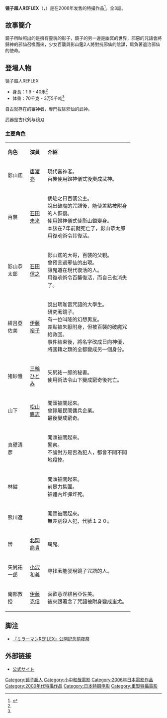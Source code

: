 {{多個問題|
{{擴充|time=2014-11-12}}
{{citation style|time=2014-11-30T04:03:55+00:00}}
}}
'''镜子超人REFLEX'''（{{lang|ja|ミラーマンREFLEX}}，{{lang|ja|ミラーマンリフレックス}}）是在2006年发售的特撮作品<ref name = "全怪獣図鑑">{{Cite book|language=ja |author = 大石真司 |coauthors = 江口水基・島崎淳・間宮尚彦 |year = 2013 |title = 円谷プロ全怪獣図鑑 |publisher = 小学館 |page = 352 - 353 |isbn = 9784096820742 }}</ref>。全3話。

== 故事簡介 ==
鏡子所映照出的是擁有靈魂的影子，鏡子的另一邊是幽冥的世界，邪惡的咒語會將歸神的邪仙召喚而來，少女百襲與影山鑑2人將對抗邪仙的陰謀，肩負著退治邪仙的使命。

== 登場人物==
镜子超人REFLEX 
* 身長：1.9 - 40米<ref name = "全怪獣図鑑" />
* 体重：70千克 - 3万5千吨<ref name = "全怪獣図鑑" />
自古就存在的審神者，專門拔除邪仙的武神。

武器是古代剣与镜刃{{refnest|『宇宙船YEARBOOK2006』では斧<ref name = "宇宙船">{{Cite book|language=ja |year = 2006 |title = 宇宙船YEARBOOK2006 |publisher = 朝日ソノラマ |page = 42 |isbn = 4257130865 }}</ref>。、『円谷プロ全怪獣図鑑』では半円の短剣<ref name = "全怪獣図鑑" />と記載している。}}




=== 主要角色 ===
{| class="wikitable"  width="80%" 
|- style="background:lightskyblue; color:black" align=center
| width="15%" | '''角色<br />''' 
| width="12%" | '''演員'''
| '''介紹'''
|-
|影山鑑||[[唐渡亮|唐渡亮]]<br />||現代審神者。<br />百襲使用歸神儀式後變成武神。
|-
|百襲||[[石田未来|石田未来]]||倭迹之日百襲公主。<br />說出破魔的咒語後，能使差點被附身的人恢復。<br />使用歸神儀式使影山鑑變身。<br />本該在7年前就死亡了，影山恭太郎用復魂術令其復活。
|-
|影山恭太郎||[[石田信之|石田信之]]||影山鑑的大哥，百襲的父親。<br />曾預言過邪仙的出現。<br />讓鬼道在現代復活的人。<br />用復魂術令百襲復活，而自己也消失了。
|-
|緋呂亞佐美||[[伊藤裕子|伊藤裕子]]||說出瑪珈雷咒語的大學生。<br />研究著鏡子。<br />有一位叫隆的幻想男友。<br />差點被朱厭附身，但被百襲的破魔咒給救回。<br />事件結束後，將名字改成日向神優，將國籍之類的全都變成另一個身分。
|-
|猪砂雅||[[三輪ひとみ|三輪ひとみ]]<br />||矢尻祐一郎的秘書。<br />使用術法令山下變成窮奇後死亡。
|-
|山下||[[松山鷹志|松山鷹志]]<br />||開頭被關起來。<br />曾隸屬民間傭兵企業。<br />最後變成窮奇。
|-
|真壁清彥||<br />||開頭被關起來。<br />警察。<br />不論對方是否為犯人，都會不聞不問地殺掉。
|-
|林健||<br />||開頭被關起來。<br />前暴力集團。<br />被體內炸彈炸死。
|-
|熊川遼||<br />||開頭被關起來。<br />無差別殺人犯，代號１２０。
|-
|轡||[[北岡龍貴|北岡龍貴]]||癘鬼。
|-
|矢尻祐一郎||[[小沢和義|小沢和義]]<br />||尋找著能發現鏡子咒語的人。
|-
|南部教授||[[伊藤克信|伊藤克信]]<br />||喜歡意淫緋呂亞佐美。<br />後來跟著念了咒語被附身變成蚩尤。
|}

== 脚注 ==
{{Reflist}}
*[http://www.fjmovie.com/main/news/2006/0121_mirrorman.html 『ミラーマンREFLEX』公開記念前夜祭]
== 外部链接==
* [https://web.archive.org/web/20120509115625/http://www.vap.co.jp/mirror/reflex/ 公式サイト]

{{DEFAULTSORT:みらまんりふれくす}}
[[Category:镜子超人|Category:镜子超人]]
[[Category:小中和哉電影|Category:小中和哉電影]]
[[Category:2006年日本電影作品|Category:2006年日本電影作品]]
[[Category:2000年代特攝作品|Category:2000年代特攝作品]]
[[Category:日本特摄电影|Category:日本特摄电影]]
[[Category:重製特攝電影|Category:重製特攝電影]]